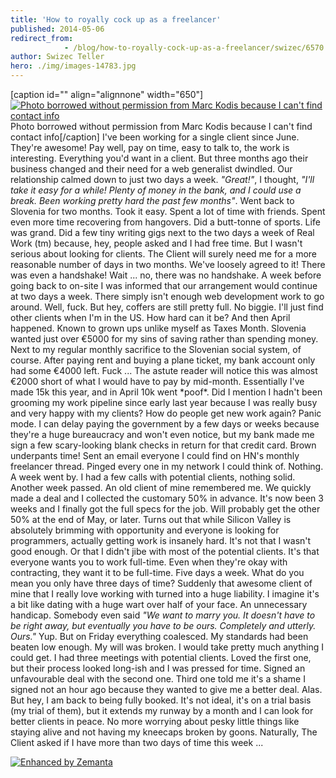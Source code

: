 ```yaml
---
title: 'How to royally cock up as a freelancer'
published: 2014-05-06
redirect_from: 
            - /blog/how-to-royally-cock-up-as-a-freelancer/swizec/6570
author: Swizec Teller
hero: ./img/images-14783.jpg
---
```

\[caption id="" align="alignnone" width="650"][![Photo borrowed without permission from Marc Kodis because I can't find contact info](./img/images-14783.jpg "Photo borrowed without permission from Marc Kodis because I can't find contact info")](https://www.flickr.com/photos/tsmk/) Photo borrowed without permission from Marc Kodis because I can't find contact info\[/caption] I've been working for a single client since June. They're awesome! Pay well, pay on time, easy to talk to, the work is interesting. Everything you'd want in a client. But three months ago their business changed and their need for a web generalist dwindled. Our relationship calmed down to just two days a week. _"Great!"_, I thought, _"I'll take it easy for a while! Plenty of money in the bank, and I could use a break. Been working pretty hard the past few months"_. Went back to Slovenia for two months. Took it easy. Spent a lot of time with friends. Spent even more time recovering from hangovers. Did a butt-tonne of sports. Life was grand. Did a few tiny writing gigs next to the two days a week of Real Work (tm) because, hey, people asked and I had free time. But I wasn't serious about looking for clients. The Client will surely need me for a more reasonable number of days in two months. We've loosely agreed to it! There was even a handshake! Wait ... no, there was no handshake. A week before going back to on-site I was informed that our arrangement would continue at two days a week. There simply isn't enough web development work to go around. Well, fuck. But hey, coffers are still pretty full. No biggie. I'll just find other clients when I'm in the US. How hard can it be? And then April happened. Known to grown ups unlike myself as Taxes Month. Slovenia wanted just over €5000 for my sins of saving rather than spending money. Next to my regular monthly sacrifice to the Slovenian social system, of course. After paying rent and buying a plane ticket, my bank account only had some €4000 left. Fuck ... The astute reader will notice this was almost €2000 short of what I would have to pay by mid-month. Essentially I've made 15k this year, and in April 10k went \*poof\*. Did I mention I hadn't been grooming my work pipeline since early last year because I was really busy and very happy with my clients? How do people get new work again? Panic mode. I can delay paying the government by a few days or weeks because they're a huge bureaucracy and won't even notice, but my bank made me sign a few scary-looking blank checks in return for that credit card. Brown underpants time! Sent an email everyone I could find on HN's monthly freelancer thread. Pinged every one in my network I could think of. Nothing. A week went by. I had a few calls with potential clients, nothing solid. Another week passed. An old client of mine remembered me. We quickly made a deal and I collected the customary 50% in advance. It's now been 3 weeks and I finally got the full specs for the job. Will probably get the other 50% at the end of May, or later. Turns out that while Silicon Valley is absolutely brimming with opportunity and everyone is looking for programmers, actually getting work is insanely hard. It's not that I wasn't good enough. Or that I didn't jibe with most of the potential clients. It's that everyone wants you to work full-time. Even when they're okay with contracting, they want it to be full-time. Five days a week. What do you mean you only have three days of time? Suddenly that awesome client of mine that I really love working with turned into a huge liability. I imagine it's a bit like dating with a huge wart over half of your face. An unnecessary handicap. Somebody even said _"We want to marry you. It doesn't have to be right away, but eventually you have to be ours. Completely and utterly. Ours."_ Yup. But on Friday everything coalesced. My standards had been beaten low enough. My will was broken. I would take pretty much anything I could get. I had three meetings with potential clients. Loved the first one, but their process looked long-ish and I was pressed for time. Signed an unfavourable deal with the second one. Third one told me it's a shame I signed not an hour ago because they wanted to give me a better deal. Alas. But hey, I am back to being fully booked. It's not ideal, it's on a trial basis (my trial of them), but it extends my runway by a month and I can look for better clients in peace. No more worrying about pesky little things like staying alive and not having my kneecaps broken by goons. Naturally, The Client asked if I have more than two days of time this week ...

[![Enhanced by Zemanta](http://img.zemanta.com/zemified_e.png?x-id=afa3c729-d1c1-4677-bfe9-b9c686f02ef6)](http://www.zemanta.com/?px "Enhanced by Zemanta")